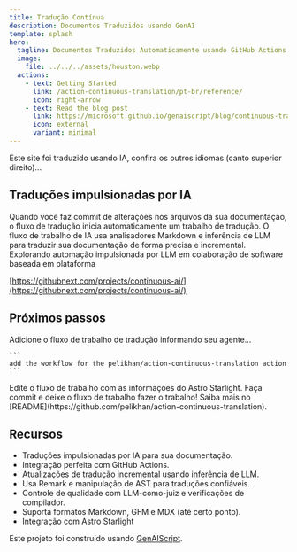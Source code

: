 ```yaml
---
title: Tradução Contínua
description: Documentos Traduzidos usando GenAI
template: splash
hero:
  tagline: Documentos Traduzidos Automaticamente usando GitHub Actions e Modelos
  image:
    file: ../../../assets/houston.webp
  actions:
    - text: Getting Started
      link: /action-continuous-translation/pt-br/reference/
      icon: right-arrow
    - text: Read the blog post
      link: https://microsoft.github.io/genaiscript/blog/continuous-translations/
      icon: external
      variant: minimal
---
```



Este site foi traduzido usando IA, confira os outros idiomas (canto superior direito)...

## Traduções impulsionadas por IA

<CardGrid>
  <Card title="Ações do GitHub" icon="github">
    Quando você faz commit de alterações nos arquivos da sua documentação, o fluxo de tradução inicia automaticamente um trabalho de tradução.
  </Card>

  <Card title="Modelos do GitHub" icon="seti:markdown">
    O fluxo de trabalho de IA usa analisadores Markdown e inferência de LLM para traduzir sua documentação de forma precisa e incremental.
  </Card>
</CardGrid>

<Card title="IA Contínua" icon="rocket">
  Explorando automação impulsionada por LLM em colaboração de software baseada em plataforma

[https://githubnext.com/projects/continuous-ai/](https://githubnext.com/projects/continuous-ai/)

</Card>

## Próximos passos

<CardGrid stagger>
  <Card title="Adicionar o Workflow" icon="pencil">
    Adicione o fluxo de trabalho de tradução informando seu agente...

    ```
    add the workflow for the pelikhan/action-continuous-translation action
    ```

  </Card>

<Card title="Configure seu site" icon="setting">
  Edite o fluxo de trabalho com as informações do Astro Starlight.
</Card>

<Card title="Traduza!" icon="add-document">
  Faça commit e deixe o fluxo de trabalho fazer o trabalho!
</Card>

  <Card title="Leia a documentação" icon="open-book">
    Saiba mais no
    [README](https://github.com/pelikhan/action-continuous-translation).
  </Card>
</CardGrid>

## Recursos

- Traduções impulsionadas por IA para sua documentação.
- Integração perfeita com GitHub Actions.
- Atualizações de tradução incremental usando inferência de LLM.
- Usa Remark e manipulação de AST para traduções confiáveis.
- Controle de qualidade com LLM-como-juiz e verificações de compilador.
- Suporta formatos Markdown, GFM e MDX (até certo ponto).
- Integração com Astro Starlight

Este projeto foi construído usando [GenAIScript](https://microsoft.github.io/genaiscript).
